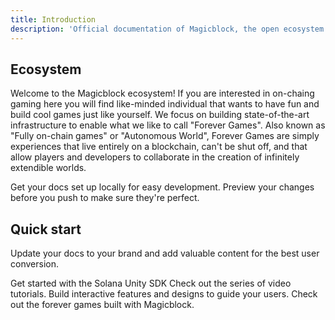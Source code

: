 ```yaml
---
title: Introduction
description: 'Official documentation of Magicblock, the open ecosystem and infrastructure for on-chain mobile games.'
---
```


## Ecosystem

Welcome to the Magicblock ecosystem! If you are interested in on-chaing gaming here you will find like-minded individual that wants to have fun and build cool games just like yourself. We focus on building state-of-the-art infrastructure to enable what we like to call "Forever Games". Also known as "Fully on-chain games" or "Autonomous World", Forever Games are simply experiences that live entirely on a blockchain, can't be shut off, and that allow players and developers to collaborate in the creation of infinitely extendible worlds. 

<CardGroup cols={2}>
  <Card
    title="Edit Your Docs"
    icon="pen-to-square"
    href="https://mintlify.com/docs/quickstart"
  >
    Get your docs set up locally for easy development.
  </Card>
  <Card
    title="Preview Changes"
    icon="image"
    href="https://mintlify.com/docs/development"
  >
    Preview your changes before you push to make sure they're perfect.
  </Card>
</CardGroup>

## Quick start

Update your docs to your brand and add valuable content for the best user conversion.

<CardGroup cols={2}>
  <Card
    title="Solana Unity SDK"
    icon="screwdriver-wrench"
    href="https://mintlify.com/docs/api-playground/openapi"
  >
    Get started with the Solana Unity SDK
  </Card>
  <Card
    title="Tutorials"
    icon="youtube"
    href="https://mintlify.com/docs/settings/global"
  >
    Check out the series of video tutorials.
  </Card>
  <Card
    title="Add Components"
    icon="code"
    href="https://mintlify.com/docs/components/accordion"
  >
    Build interactive features and designs to guide your users.
  </Card>
  <Card
    title="Get Inspiration"
    icon="stars"
    href="https://mintlify.com/showcase"
  >
    Check out the forever games built with Magicblock.
  </Card>
</CardGroup>

